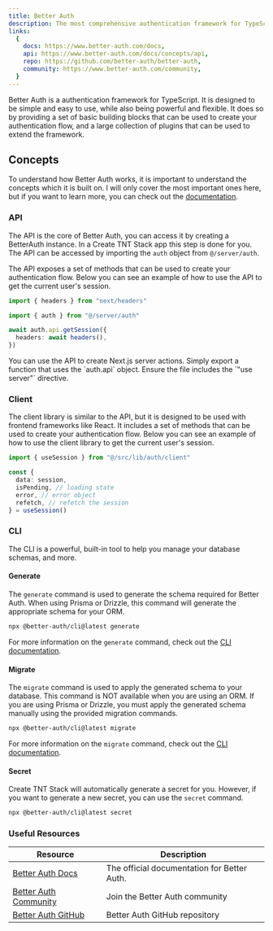 ```yaml
---
title: Better Auth
description: The most comprehensive authentication framework for TypeScript.
links:
  {
    docs: https://www.better-auth.com/docs,
    api: https://www.better-auth.com/docs/concepts/api,
    repo: https://github.com/better-auth/better-auth,
    community: https://www.better-auth.com/community,
  }
---
```


Better Auth is a authentication framework for TypeScript. It is designed to be
simple and easy to use, while also being powerful and flexible. It does so by
providing a set of basic building blocks that can be used to create your
authentication flow, and a large collection of plugins that can be used to
extend the framework.

## Concepts

To understand how Better Auth works, it is important to understand the concepts
which it is built on. I will only cover the most important ones here, but if you
want to learn more, you can check out the
[documentation](https://www.better-auth.com/docs/concepts/api).

### API

The API is the core of Better Auth, you can access it by creating a BetterAuth
instance. In a Create TNT Stack app this step is done for you. The API can be
accessed by importing the `auth` object from `@/server/auth`.

The API exposes a set of methods that can be used to create your authentication
flow. Below you can see an example of how to use the API to get the current
user's session.

```ts showLineNumbers
import { headers } from "next/headers"

import { auth } from "@/server/auth"

await auth.api.getSession({
  headers: await headers(),
})
```

<Callout type="info" title="Tip">
  You can use the API to create Next.js server actions. Simply export a function
  that uses the `auth.api` object. Ensure the file includes the `"use server"`
  directive.
</Callout>

### Client

The client library is similar to the API, but it is designed to be used with
frontend frameworks like React. It includes a set of methods that can be used to
create your authentication flow. Below you can see an example of how to use the
client library to get the current user's session.

```ts showLineNumbers
import { useSession } from "@/src/lib/auth/client"

const {
  data: session,
  isPending, // loading state
  error, // error object
  refetch, // refetch the session
} = useSession()
```

### CLI

The CLI is a powerful, built-in tool to help you manage your database schemas,
and more.

#### Generate

The `generate` command is used to generate the schema required for Better Auth.
When using Prisma or Drizzle, this command will generate the appropriate schema
for your ORM.

```bash
npx @better-auth/cli@latest generate
```

For more information on the `generate` command, check out the
[CLI documentation](https://www.better-auth.com/docs/concepts/cli#generate).

#### Migrate

The `migrate` command is used to apply the generated schema to your database.
This command is NOT available when you are using an ORM. If you are using Prisma
or Drizzle, you must apply the generated schema manually using the provided
migration commands.

```bash
npx @better-auth/cli@latest migrate
```

For more information on the `migrate` command, check out the
[CLI documentation](https://www.better-auth.com/docs/concepts/cli#migrate).

#### Secret

Create TNT Stack will automatically generate a secret for you. However, if you
want to generate a new secret, you can use the `secret` command.

```bash
npx @better-auth/cli@latest secret
```

### Useful Resources

| Resource                                                         | Description                                 |
| ---------------------------------------------------------------- | ------------------------------------------- |
| [Better Auth Docs](https://www.better-auth.com/docs)             | The official documentation for Better Auth. |
| [Better Auth Community](https://www.better-auth.com/community)   | Join the Better Auth community              |
| [Better Auth GitHub](https://github.com/better-auth/better-auth) | Better Auth GitHub repository               |
